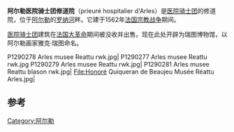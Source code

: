 '''阿尔勒医院骑士团修道院'''（prieuré hospitalier d'Arles）是[[医院骑士团|医院骑士团]]的修道院，位于[[阿尔勒|阿尔勒]]的[[罗纳河|罗纳河]]畔。它建于1562年[[法国宗教战争|法国宗教战争]]期间。

[[医院骑士团|医院骑士团]]建筑在[[法国大革命|法国大革命]]期间被没收并出售。现在此处开辟为瑞图博物馆，以阿尔勒画家雅克·瑞图命名。

<gallery mode="packed" caption= "" heights="140">
P1290278 Arles musee Reattu rwk.jpg|
P1290277 Arles musee Reattu rwk.jpg
P1290279 Arles musee Reattu rwk.jpg|
P1290281 Arles musee Reattu blason rwk.jpg|
File:Honoré Quiqueran de Beaujeu Musée Réattu Arles.jpg|
</gallery>

==参考==
<references />
[[Category:阿尔勒|Category:阿尔勒]]